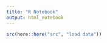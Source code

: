 ```yaml
---
title: "R Notebook"
output: html_notebook
---
```


```r
src(here::here("src", "load data"))
```

